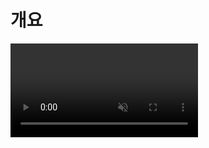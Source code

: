 
# 개요

<video src="/example.mp4" width={250} muted autoPlay loop className="float-right ml-6 my-6 max-w-[40%]" />

`@use-funnel`은 복잡한 UI 흐름을 간편하게 구현할 수 있도록 도와주는 [React Hook](https://ko.react.dev/reference/rules/rules-of-hooks)이에요.

오른쪽 예제 화면을 보면, 사용자가 직업 → 학교 / 회사 → 가입 날짜를 순서대로 입력하는 UI 흐름을 볼 수 있어요. 또한 뒤로가기를 통해 이전 단계로 이동할 수 있죠. 이렇게 복잡한 UI 흐름을 구현하려면 단계별 상태와 히스토리를 관리해야 해요. 

`@use-funnel`을 사용하면 이런 UI 흐름을 쉽게 구현할 수 있어요.

## 개념

`@use-funnel`에서 사용하는 용어를 설명해 드릴게요.

* <Keyword>step</Keyword> : <KeywordDescription keyword="step" /> 오른쪽 예제에서는 직업, 학교 / 회사, 가입 날짜 입력 화면이에요.
* <Keyword>context</Keyword> : <KeywordDescription keyword="context" /> 오른쪽 예제에서는 각 화면에서 입력한 직업, 학교 / 회사, 날짜 값이에요.
* <Keyword>history</Keyword> : <KeywordDescription keyword="history" /> 오른쪽 예제에서는 사용자가 이동한 단계별 화면과 각 단계에서 입력한 값의 전체 기록이에요.
